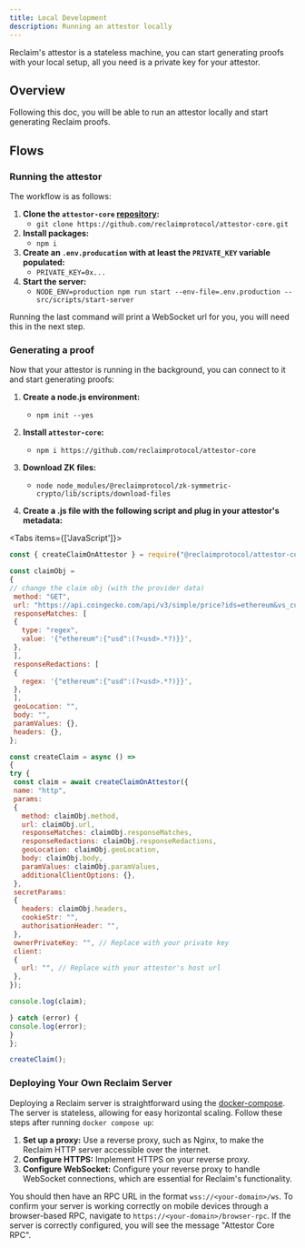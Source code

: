 ```yaml
---
title: Local Development
description: Running an attestor locally
---
```



Reclaim's attestor is a stateless machine, you can start generating proofs with your local setup, all you need is a private key for your attestor.

## Overview

Following this doc, you will be able to run an attestor locally and start generating Reclaim proofs.

## Flows

### Running the attestor

The workflow is as follows:

1. **Clone the `attestor-core` [repository](https://github.com/reclaimprotocol/attestor-core/):**
    - `git clone https://github.com/reclaimprotocol/attestor-core.git`
2. **Install packages:** 
    - `npm i`
3. **Create an `.env.producation` with at least the `PRIVATE_KEY` variable populated:**
    - `PRIVATE_KEY=0x...`
4. **Start the server:**
    - `NODE_ENV=production npm run start --env-file=.env.production -- src/scripts/start-server`

Running the last command will print a WebSocket url for you, you will need this in the next step.

### Generating a proof

Now that your attestor is running in the background, you can connect to it and start generating proofs:

1.  **Create a node.js environment:**
    - `npm init --yes`
2.  **Install `attestor-core`:**
    - `npm i https://github.com/reclaimprotocol/attestor-core`
3.  **Download ZK files:**

    - `node node_modules/@reclaimprotocol/zk-symmetric-crypto/lib/scripts/download-files`

4.  **Create a .js file with the following script and plug in your attestor's metadata:**

<Tabs items={['JavaScript']}>
<Tab value="JavaScript">
   ```javascript
const { createClaimOnAttestor } = require("@reclaimprotocol/attestor-core");

const claimObj = 
  {
// change the claim obj (with the provider data)
    method: "GET",
    url: "https://api.coingecko.com/api/v3/simple/price?ids=ethereum&vs_currencies=usd",
    responseMatches: [
    {
      type: "regex",
      value: '{"ethereum":{"usd":(?<usd>.*?)}}',
    },
    ],
    responseRedactions: [
    {
      regex: '{"ethereum":{"usd":(?<usd>.*?)}}',
    },
    ],
    geoLocation: "",
    body: "",
    paramValues: {},
    headers: {},
  };

const createClaim = async () => 
{
  try {
    const claim = await createClaimOnAttestor({
    name: "http",
    params: 
    {
      method: claimObj.method,
      url: claimObj.url,
      responseMatches: claimObj.responseMatches,
      responseRedactions: claimObj.responseRedactions,
      geoLocation: claimObj.geoLocation,
      body: claimObj.body,
      paramValues: claimObj.paramValues,
      additionalClientOptions: {},
    },
    secretParams:
    {
      headers: claimObj.headers,
      cookieStr: "",
      authorisationHeader: "",
    },
    ownerPrivateKey: "", // Replace with your private key
    client:
    {
      url: "", // Replace with your attestor's host url
    },
});

console.log(claim);

} catch (error) {
console.log(error);
}
};

createClaim();

```

  </Tab>
  </Tabs>

### Deploying Your Own Reclaim Server

Deploying a Reclaim server is straightforward using the [docker-compose](https://github.com/reclaimprotocol/attestor-core/blob/main/prod.docker-compose.yaml). The server is stateless, allowing for easy horizontal scaling. Follow these steps after running `docker compose up`:

1.  **Set up a proxy:** Use a reverse proxy, such as Nginx, to make the Reclaim HTTP server accessible over the internet.
2.  **Configure HTTPS:** Implement HTTPS on your reverse proxy.
3.  **Configure WebSocket:** Configure your reverse proxy to handle WebSocket connections, which are essential for Reclaim's functionality.

You should then have an RPC URL in the format `wss://<your-domain>/ws`. To confirm your server is working correctly on mobile devices through a browser-based RPC, navigate to `https://<your-domain>/browser-rpc`. If the server is correctly configured, you will see the message "Attestor Core RPC".